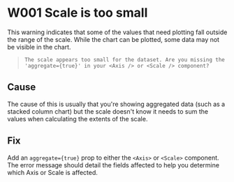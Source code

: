 
<Meta title="Errors & Warnings/W001 - Scale is too small" />

# W001 Scale is too small

This warning indicates that some of the values that need plotting fall outside the range of the scale. While the chart can be plotted, some data may not be visible in the chart.

> `The scale appears too small for the dataset. Are you missing the 'aggregate={true}' in your <Axis /> or <Scale /> component?`

## Cause

The cause of this is usually that you're showing aggregated data (such as a stacked column chart) but the scale doesn't know it needs to sum the values when calculating the extents of the scale.

## Fix

Add an `aggregate={true}` prop to either the `<Axis>` or `<Scale>` component. The error message should detail the fields affected to help you determine which Axis or Scale is affected.
